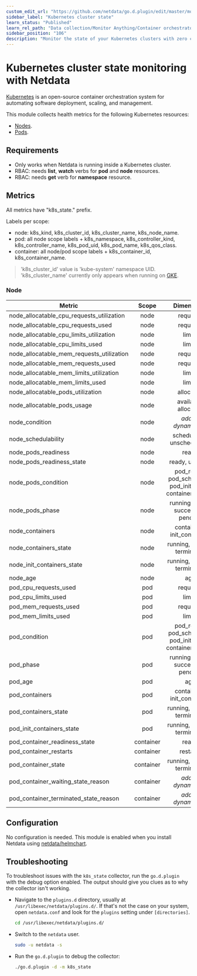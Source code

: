 ```yaml
---
custom_edit_url: "https://github.com/netdata/go.d.plugin/edit/master/modules/k8s_state/README.md"
sidebar_label: "Kubernetes cluster state"
learn_status: "Published"
learn_rel_path: "Data collection/Monitor Anything/Container orchestrators/Kubernetes"
sidebar_position: "106"
description: "Monitor the state of your Kubernetes clusters with zero configuration, per-second metric granularity, and interactive visualizations."
---
```



# Kubernetes cluster state monitoring with Netdata

[Kubernetes](https://kubernetes.io/) is an open-source container orchestration system for automating software
deployment, scaling, and management.

This module collects health metrics for the following Kubernetes resources:

- [Nodes](https://kubernetes.io/docs/concepts/architecture/nodes/).
- [Pods](https://kubernetes.io/docs/concepts/workloads/pods/).

## Requirements

- Only works when Netdata is running inside a Kubernetes cluster.
- RBAC: needs **list**, **watch** verbs for **pod** and **node** resources.
- RBAC: needs **get** verb for **namespace** resource.

## Metrics

All metrics have "k8s_state." prefix.

Labels per scope:

- node: k8s_kind, k8s_cluster_id, k8s_cluster_name, k8s_node_name.
- pod: all node scope labels + k8s_namespace, k8s_controller_kind, k8s_controller_name, k8s_pod_uid, k8s_pod_name,
  k8s_qos_class.
- container: all node/pod scope labels + k8s_container_id, k8s_container_name.

> 'k8s_cluster_id' value is 'kube-system' namespace UID. 'k8s_cluster_name' currently only appears when running
> on [GKE](https://cloud.google.com/kubernetes-engine).

### Node

| Metric                                    |   Scope   |                           Dimensions                            |   Units    |
|-------------------------------------------|:---------:|:---------------------------------------------------------------:|:----------:|
| node_allocatable_cpu_requests_utilization |   node    |                            requests                             |     %      |
| node_allocatable_cpu_requests_used        |   node    |                            requests                             |  millicpu  |
| node_allocatable_cpu_limits_utilization   |   node    |                             limits                              |     %      |
| node_allocatable_cpu_limits_used          |   node    |                             limits                              |  millicpu  |
| node_allocatable_mem_requests_utilization |   node    |                            requests                             |     %      |
| node_allocatable_mem_requests_used        |   node    |                            requests                             |   bytes    |
| node_allocatable_mem_limits_utilization   |   node    |                             limits                              |     %      |
| node_allocatable_mem_limits_used          |   node    |                             limits                              |   bytes    |
| node_allocatable_pods_utilization         |   node    |                            allocated                            |     %      |
| node_allocatable_pods_usage               |   node    |                      available, allocated                       |    pods    |
| node_condition                            |   node    |                    <i>added dynamically</i>                     |   status   |
| node_schedulability                       |   node    |                   schedulable, unschedulable                    |   state    |
| node_pods_readiness                       |   node    |                              ready                              |     %      |
| node_pods_readiness_state                 |   node    |                         ready, unready                          |    pods    |
| node_pods_condition                       |   node    | pod_ready, pod_scheduled,<br/>pod_initialized, containers_ready |    pods    |
| node_pods_phase                           |   node    |               running, failed, succeeded, pending               |    pods    |
| node_containers                           |   node    |                   containers, init_containers                   | containers |
| node_containers_state                     |   node    |                  running, waiting, terminated                   | containers |
| node_init_containers_state                |   node    |                  running, waiting, terminated                   | containers |
| node_age                                  |   node    |                               age                               |  seconds   |
| pod_cpu_requests_used                     |    pod    |                            requests                             |  millicpu  |
| pod_cpu_limits_used                       |    pod    |                             limits                              |  millicpu  |
| pod_mem_requests_used                     |    pod    |                            requests                             |   bytes    |
| pod_mem_limits_used                       |    pod    |                             limits                              |   bytes    |
| pod_condition                             |    pod    | pod_ready, pod_scheduled,<br/>pod_initialized, containers_ready |   state    |
| pod_phase                                 |    pod    |               running, failed, succeeded, pending               |   state    |
| pod_age                                   |    pod    |                               age                               |  seconds   |
| pod_containers                            |    pod    |                   containers, init_containers                   | containers |
| pod_containers_state                      |    pod    |                  running, waiting, terminated                   | containers |
| pod_init_containers_state                 |    pod    |                  running, waiting, terminated                   | containers |
| pod_container_readiness_state             | container |                              ready                              |   state    |
| pod_container_restarts                    | container |                            restarts                             | restarts/s |
| pod_container_state                       | container |                  running, waiting, terminated                   |   state    |
| pod_container_waiting_state_reason        | container |                    <i>added dynamically</i>                     |   state    |
| pod_container_terminated_state_reason     | container |                    <i>added dynamically</i>                     |   state    |

## Configuration

No configuration is needed. This module is enabled when you install Netdata
using [netdata/helmchart](https://github.com/netdata/helmchart#netdata-helm-chart-for-kubernetes-deployments).

## Troubleshooting

To troubleshoot issues with the `k8s_state` collector, run the `go.d.plugin` with the debug option enabled. The
output should give you clues as to why the collector isn't working.

- Navigate to the `plugins.d` directory, usually at `/usr/libexec/netdata/plugins.d/`. If that's not the case on
  your system, open `netdata.conf` and look for the `plugins` setting under `[directories]`.

  ```bash
  cd /usr/libexec/netdata/plugins.d/
  ```

- Switch to the `netdata` user.

  ```bash
  sudo -u netdata -s
  ```

- Run the `go.d.plugin` to debug the collector:

  ```bash
  ./go.d.plugin -d -m k8s_state
  ```
